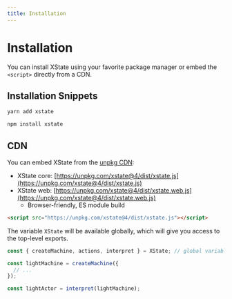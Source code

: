```yaml
---
title: Installation
---
```


# Installation

You can install XState using your favorite package manager or embed the `<script>` directly from a CDN.

## Installation Snippets

```bash title="using yarn"
yarn add xstate
```

```bash title="using npm"
npm install xstate
```

## CDN

You can embed XState from the [unpkg CDN](https://unpkg.com/xstate@4/dist/):

- XState core: [https://unpkg.com/xstate@4/dist/xstate.js](https://unpkg.com/xstate@4/dist/xstate.js)
- XState web: [https://unpkg.com/xstate@4/dist/xstate.web.js](https://unpkg.com/xstate@4/dist/xstate.web.js)
  - Browser-friendly, ES module build

```html
<script src="https://unpkg.com/xstate@4/dist/xstate.js"></script>
```

The variable `XState` will be available globally, which will give you access to the top-level exports.

```js
const { createMachine, actions, interpret } = XState; // global variable: window.XState

const lightMachine = createMachine({
  // ...
});

const lightActor = interpret(lightMachine);
```
